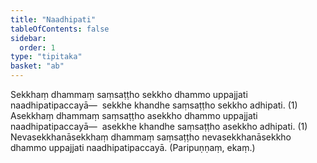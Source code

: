 ```yaml
---
title: "Naadhipati"
tableOfContents: false
sidebar:
  order: 1
type: "tipitaka"
basket: "ab"
---
```



<DynamicBreadcrumb />

<Division number="37">

<Paragraph number="1760">
Sekkhaṃ dhammaṃ saṃsaṭṭho sekkho dhammo uppajjati naadhipatipaccayā—  sekkhe khandhe saṃsaṭṭho sekkho adhipati. (1)
</Paragraph>

<Paragraph number="1761">
Asekkhaṃ dhammaṃ saṃsaṭṭho asekkho dhammo uppajjati naadhipatipaccayā—  asekkhe khandhe saṃsaṭṭho asekkho adhipati. (1)
</Paragraph>

<Paragraph number="1762">
Nevasekkhanāsekkhaṃ dhammaṃ saṃsaṭṭho nevasekkhanāsekkho dhammo uppajjati naadhipatipaccayā. (Paripuṇṇaṃ, ekaṃ.)
</Paragraph>
</Division>